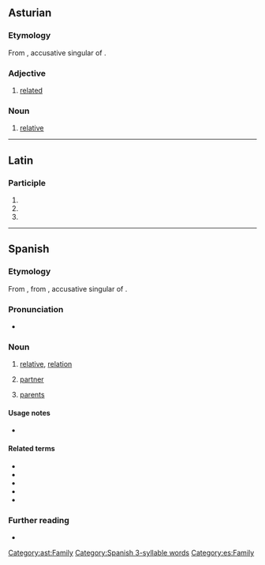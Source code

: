 ==Asturian==

===Etymology===
From {{inh|ast|la|parentem}}, accusative singular of {{m|la|parēns}}.

===Adjective===
{{head|ast|adjective}}

# [[related]]

===Noun===
{{head|ast|noun}}

# [[relative]]

[[Category:ast:Family]]

----

==Latin==

===Participle===
{{la-part-form|pariente}}

# {{inflection of|la|pariēns||abl|m|s}}
# {{inflection of|la|pariēns||abl|f|s}}
# {{inflection of|la|pariēns||abl|n|s}}

----

==Spanish==

===Etymology===
From {{inh|es|osp|pariente}}, from {{inh|es|la|parentem}}, accusative singular of {{m|la|parēns}}.

===Pronunciation===
* {{es-IPA}}

===Noun===
{{es-noun|mf|f=+|f2=parienta}}

# [[relative]], [[relation]] {{gloss|member of one's family}}
#: {{syn|es|familiar|miembro de la familia}}
# {{lb|es|colloquial}} [[partner]]
#: {{syn|es|pareja}}
# {{lb|es|obsolete|in the plural}} [[parent]]s

====Usage notes====
* {{U:es:false friend|padre|es2=madre|en=parent}}

====Related terms====
* {{l|es|parir}}
* {{l|es|parienta}}
* {{l|es|parentela}}
* {{l|es|parentesco}}
* {{l|es|emparentar}}

===Further reading===
* {{R:DRAE}}

{{C|es|Family members}}

[[Category:Spanish 3-syllable words]]
[[Category:es:Family]]